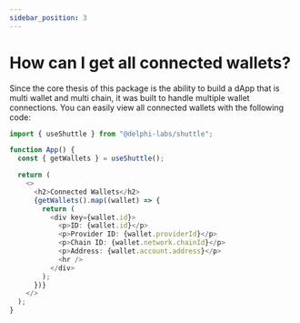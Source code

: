 ```yaml
---
sidebar_position: 3
---
```


# How can I get all connected wallets?

Since the core thesis of this package is the ability to build a dApp that is multi wallet and multi chain, it was built to handle multiple wallet connections. You can easily view all connected wallets with the following code:

```ts
import { useShuttle } from "@delphi-labs/shuttle";

function App() {
  const { getWallets } = useShuttle();

  return (
    <>
      <h2>Connected Wallets</h2>
      {getWallets().map((wallet) => {
        return (
          <div key={wallet.id}>
            <p>ID: {wallet.id}</p>
            <p>Provider ID: {wallet.providerId}</p>
            <p>Chain ID: {wallet.network.chainId}</p>
            <p>Address: {wallet.account.address}</p>
            <hr />
          </div>
        );
      })}
    </>
  );
}
```
